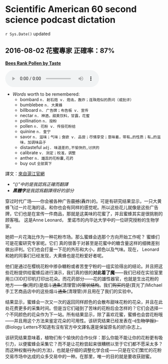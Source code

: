 # Scientific American 60 second science podcast dictation

`r Sys.Date()` updated



## 2016-08-02 花蜜專家 正確率：87%


**[Bees Rank Pollen by Taste](http://www.scientificamerican.com/podcast/episode/bees-rank-pollen-by-taste/)**

<audio src="file/pollen expert.mp3" controls="controls">
Your browser does not support the audio element.
</audio>



* _Words_ worth to be remembered:
    + bombard `n. 射石炮 v. 炮击，轰炸；连珠炮似的质问（或批评）`
    + bumblebee `n. 大黄蜂`
    + billboard `n. 广告牌；布告板 v. 宣传`
    + nectar `n. 神酒，甜美饮料，甘露，花蜜`
    + pollination `n. 授粉`
    + pollen `n. 花粉 v. 传授花粉给`
    + quinine `n. 奎宁`
    + savor `n. 滋味；气味；食欲 v. 品尝；尽情享受；意味着，带有…的性质；有…的滋味，加调味品于`
    + distasteful `adj. 味道差的,不愉快的,讨厌的`
    + calibrate `v. 测定；校准，调整`
    + anther `n. 雄蕊的花粉囊,花药`
    + buy out `全部買下`


譯文：[來自滬江官網](http://ting.hujiang.com/u2650279/163660262840/)

* _“()”中的是我認爲正確而翻譯_
* _**黑體字**是我認爲翻譯得好的部分_

穿过时代广场——你会被各种广告~~震撼~~(轟炸)的。可是有研究结果显示，一只大黄蜂飞过一片花海的话，和你也会有同样的感觉呢。所以这些花儿就像是这些广告牌，它们也是在宣传一件商品，那就是这美味的花蜜了，并且蜜蜂其实是很挑剔的顾客哦。 这是Anne Leonard， 里诺市的内华达大学中的一位研究授粉的生物学家。

她把一片花海比作为一种花粉市场。那么蜜蜂会选那个方向开始工作呢？ 蜜蜂们可是花蜜研究专家呢。它们 真的很善于对甚至是花蜜中的糖含量这样的细微差别做出评判。它们也会打量一下花的外形和大小，颜色以及气味。现在， Leonard和她的同事们已经发现，大黄蜂也是花粉爱好者呢。

他们是通过在樱桃花粉中掺杂糖粉或者苦奎宁粉的一组实验得出的结论。并且把这些花粉提供给蜜蜂后进行演示，我们真的很的**对此着了魔**——我们已经在实验室里用~~三~~(3)D打印机打印出花朵。而花药部分——花的雄性器官，也就是生出花粉的地方——~~像~~(用的)是烟斗~~通条~~(清理管)~~的管状结构~~。我们~~购买的是~~(買光了)Michael手工艺商品店中的这些烟斗~~通条~~(清理管)并且用在了我们的实验中。

结果显示，蜜蜂会一次又一次的返回同样颜色的会散布甜味花粉的花朵，并且在此处花费更多的采集时间。但是当它们碰到了苦味的花粉后会怎样的？它们会选择一个不同颜色的花朵作为下一站。所有结果显示，除了喜欢花蜜，蜜蜂也会尝花粉哦——并且用这个方法来鉴定花朵的可用性。该研究结果已经发表在~~《生物学报》~~(Biology Letters不知道有沒有官方中文譯名還是保留原名的好)杂志上。

该研究结果意味着，植物们有个愉快的合作伙伴：那么你能不能让你的花粉更有吸引力，以便蜜蜂会采集它？而不是让花粉尝起来很糟糕以至于它们都不愿采太多？ 而这种权衡~~行为~~(的方法)，也就是仔细的调整化学合成——只是在它们繁忙的花粉交易市场中达成的众多交易中的一种。在那里，唯一的目的就是要收获甜蜜。
